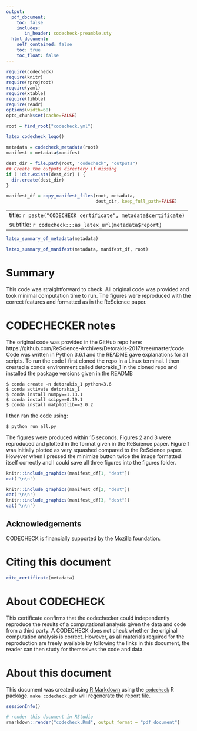 ```yaml
---
output:
  pdf_document:
    toc: false
    includes:
       in_header: codecheck-preamble.sty
  html_document:
    self_contained: false
    toc: true
    toc_float: false
---
```


```r
require(codecheck)
require(knitr)
require(rprojroot)
require(yaml)
require(xtable)
require(tibble)
require(readr)
options(width=60)
opts_chunk$set(cache=FALSE)

root = find_root("codecheck.yml")
```

```r
latex_codecheck_logo()
```

```r
metadata = codecheck_metadata(root)
manifest = metadata$manifest

dest_dir = file.path(root, "codecheck", "outputs")
## Create the outputs directory if missing
if ( !dir.exists(dest_dir) ) {
  dir.create(dest_dir)
}

manifest_df = copy_manifest_files(root, metadata,
                                  dest_dir, keep_full_path=FALSE)
```

---
title: `r paste("CODECHECK certificate", metadata$certificate)`
subtitle: `r codecheck:::as_latex_url(metadata$report)`
---

```r
latex_summary_of_metadata(metadata)
```

```r
latex_summary_of_manifest(metadata, manifest_df, root)
```


# Summary

This code was straightforward to check. All original code was provided and took minimal computation time to run. The figures were reproduced with the correct features and formatted as in the ReScience paper.

\clearpage

# CODECHECKER notes

The original code was provided in the GitHub repo here: https://github.com/ReScience-Archives/Detorakis-2017/tree/master/code.
Code was written in Python 3.6.1 and the README gave explanations for all scripts. 
To run the code I first cloned the repo in a Linux terminal. I then created a conda environment called detorakis_1 in the cloned repo and installed the package versions given in the README:

```
$ conda create -n detorakis_1 python=3.6
$ conda activate detorakis_1
$ conda install numpy==1.13.1
$ conda install scipy==0.19.1
$ conda install matplotlib==2.0.2
```

I then ran the code using:

```
$ python run_all.py
```

The figures were produced within 15 seconds. Figures 2 and 3 were reproduced and plotted in the format given in the ReScience paper. Figure 1 was initially plotted as very squashed compared to the ReScience paper. However when I pressed the minimize button twice the image formatted itself correctly and I could save all three figures into the figures folder.

\setcounter{table}{0}
\setcounter{figure}{0}
\captionsetup[table]{labelformat=addC}
\captionsetup[figure]{labelformat=addC}

\clearpage

```r
knitr::include_graphics(manifest_df[1, "dest"])
cat('\n\n')
```
```r
knitr::include_graphics(manifest_df[2, "dest"])
cat('\n\n')
knitr::include_graphics(manifest_df[3, "dest"])
cat('\n\n')
```

\clearpage



## Acknowledgements

CODECHECK is financially supported by the Mozilla foundation.



<!-- Do not edit below -->

# Citing this document

```r
cite_certificate(metadata)
```

# About CODECHECK

This certificate confirms that the codechecker could independently
reproduce the results of a computational analysis given the data and
code from a third party.  A CODECHECK does not check whether the
original computation analysis is correct.  However, as all materials
required for the reproduction are freely available by following the
links in this document, the reader can then study for themselves the
code and data.


# About this document

This document was created using [R Markdown](https://rmarkdown.rstudio.com/) using the [`codecheck`](https://github.com/codecheckers/codecheck) R package.
`make codecheck.pdf` will regenerate the report file.

```r
sessionInfo()
```

```r
# render this document in RStudio
rmarkdown::render("codecheck.Rmd", output_format = "pdf_document") 
```
